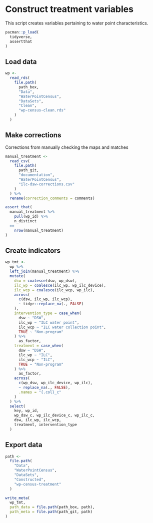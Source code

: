 # Construct treatment variables

This script creates variables pertaining to water point characteristics.

```r
pacman::p_load(
  tidyverse,
  assertthat
)
```

## Load data 

```r
wp <-
  read_rds(
    file.path(
      path_box,
      "Data",
      "WaterPointCensus",
      "DataSets",
      "Clean",
      "wp-census-clean.rds"
    )
  )
```

## Make corrections

Corrections from manually checking the maps and matches

```r
manual_treatment <-
  read_csv(
    file.path(
      path_git,
      "documentation",
      "WaterPointCensus",
      "ilc-dsw-corrections.csv"
    )
  ) %>%
  rename(correction_comments = comments)

assert_that(
  manual_treatment %>% 
    pull(wp_id) %>%
    n_distinct
  ==
    nrow(manual_treatment)
)
```

## Create indicators

```r
wp_tmt <-
  wp %>%
  left_join(manual_treatment) %>%
  mutate(
    dsw = coalesce(dsw, wp_dsw),
    ilc_wp = coalesce(ilc_wp, wp_ilc_device),
    ilc_wcp = coalesce(ilc_wcp, wp_ilc),
    across(
      c(dsw, ilc_wp, ilc_wcp),
      ~ tidyr::replace_na(., FALSE)
    ),
    intervention_type = case_when(
      dsw ~ "DSW",
      ilc_wp ~ "ILC water point",
      ilc_wcp ~ "ILC water collection point",
      TRUE ~ "Non-program"
    ) %>% 
      as_factor,
    treatment = case_when(
      dsw ~ "DSW",
      ilc_wp ~ "ILC",
      ilc_wcp ~ "ILC",
      TRUE ~ "Non-program"
    ) %>% 
      as_factor,
    across(
      c(wp_dsw, wp_ilc_device, wp_ilc),
      ~ replace_na(., FALSE),
      .names = "{.col}_c"
    )
  ) %>%
  select(
    key, wp_id,
    wp_dsw_c, wp_ilc_device_c, wp_ilc_c,
    dsw, ilc_wp, ilc_wcp,
    treatment, intervention_type
  )
```

## Export data

```r
path <-
  file.path(
    "Data",
    "WaterPointCensus",
    "DataSets",
    "Constructed",
    "wp-census-treatment"
  )

write_meta(
  wp_tmt,
  path_data = file.path(path_box, path),
  path_meta = file.path(path_git, path)
)
```

